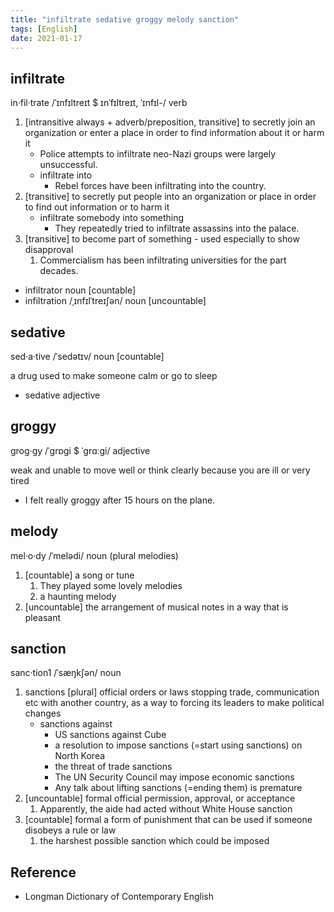 ```yaml
---
title: "infiltrate sedative groggy melody sanction"
tags: [English]
date: 2021-01-17
---
```


## infiltrate

in·fil·trate /ˈɪnfɪltreɪt $ ɪnˈfɪltreɪt, ˈɪnfɪl-/ verb

1. [intransitive always + adverb/preposition, transitive] to secretly join an organization
   or enter a place in order to find information about it or harm it
   - Police attempts to infiltrate neo-Nazi groups were largely unsuccessful.
   - infiltrate into
     - Rebel forces have been infiltrating into the country.
2. [transitive] to secretly put people into an organization or place in order to find out
   information or to harm it
   - infiltrate somebody into something
     - They repeatedly tried to infiltrate assassins into the palace.
3. [transitive] to become part of something - used especially to show disapproval
   1. Commercialism has been infiltrating universities for the part decades.

- infiltrator noun [countable]
- infiltration /ˌɪnfɪlˈtreɪʃən/ noun [uncountable]

## sedative

sed·a·tive /ˈsedətɪv/ noun [countable]

a drug used to make someone calm or go to sleep

- sedative adjective

## groggy

grog·gy /ˈɡrɒɡi $ ˈɡrɑːɡi/ adjective

weak and unable to move well or think clearly because you are ill or very tired

- I felt really groggy after 15 hours on the plane.

## melody

mel·o·dy /ˈmelədi/ noun (plural melodies)

1. [countable] a song or tune
   1. They played some lovely melodies
   2. a haunting melody
2. [uncountable] the arrangement of musical notes in a way that is pleasant

## sanction

sanc·tion1 /ˈsæŋkʃən/ noun

1. sanctions [plural] official orders or laws stopping trade, communication etc with
   another country, as a way to forcing its leaders to make political changes
   - sanctions against
     - US sanctions against Cube
     - a resolution to impose sanctions (=start using sanctions) on North Korea
     - the threat of trade sanctions
     - The UN Security Council may impose economic sanctions
     - Any talk about lifting sanctions (=ending them) is premature
2. [uncountable] formal official permission, approval, or acceptance
   1. Apparently, the aide had acted without White House sanction
3. [countable] formal a form of punishment that can be used if someone disobeys a rule or law
   1. the harshest possible sanction which could be imposed

## Reference

- Longman Dictionary of Contemporary English